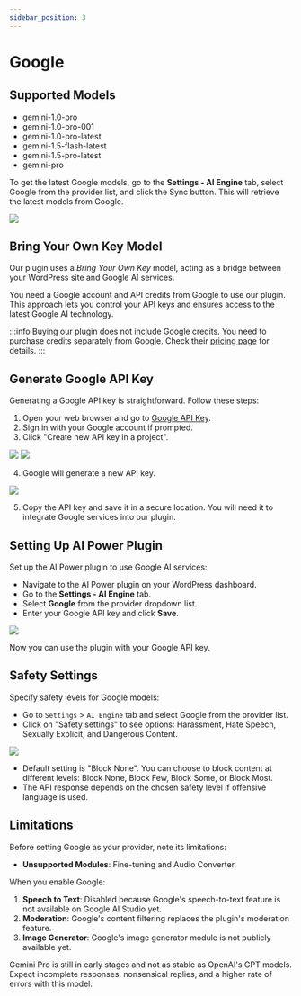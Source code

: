 ```yaml
---
sidebar_position: 3
---
```



# Google

## Supported Models

- gemini-1.0-pro
- gemini-1.0-pro-001
- gemini-1.0-pro-latest
- gemini-1.5-flash-latest
- gemini-1.5-pro-latest
- gemini-pro

To get the latest Google models, go to the **Settings - AI Engine** tab, select Google from the provider list, and click the Sync button. This will retrieve the latest models from Google.

<img src={googleapi} />

## Bring Your Own Key Model

Our plugin uses a *Bring Your Own Key* model, acting as a bridge between your WordPress site and Google AI services.

You need a Google account and API credits from Google to use our plugin. This approach lets you control your API keys and ensures access to the latest Google AI technology.

:::info
Buying our plugin does not include Google credits. You need to purchase credits separately from Google. Check their [pricing page](https://ai.google.dev/pricing) for details.
:::

## Generate Google API Key

Generating a Google API key is straightforward. Follow these steps:

1. Open your web browser and go to [Google API Key](https://aistudio.google.com/app/apikey).
2. Sign in with your Google account if prompted.
3. Click "Create new API key in a project".

<img src={api1} />

<img src={api2} />

4. Google will generate a new API key.

<img src={api3} />

5. Copy the API key and save it in a secure location. You will need it to integrate Google services into our plugin.

## Setting Up AI Power Plugin

Set up the AI Power plugin to use Google AI services:

- Navigate to the AI Power plugin on your WordPress dashboard.
- Go to the **Settings - AI Engine** tab.
- Select **Google** from the provider dropdown list.
- Enter your Google API key and click **Save**.

<img src={googleapi} />

Now you can use the plugin with your Google API key.

## Safety Settings

Specify safety levels for Google models:

- Go to `Settings` > `AI Engine` tab and select Google from the provider list.
- Click on "Safety settings" to see options: Harassment, Hate Speech, Sexually Explicit, and Dangerous Content.

<img src={safety}/>

- Default setting is "Block None". You can choose to block content at different levels: Block None, Block Few, Block Some, or Block Most.
- The API response depends on the chosen safety level if offensive language is used.

## Limitations

Before setting Google as your provider, note its limitations:

- **Unsupported Modules**: Fine-tuning and Audio Converter.

When you enable Google:

1. **Speech to Text**: Disabled because Google's speech-to-text feature is not available on Google AI Studio yet.
2. **Moderation**: Google's content filtering replaces the plugin's moderation feature.
3. **Image Generator**: Google's image generator module is not publicly available yet.

Gemini Pro is still in early stages and not as stable as OpenAI's GPT models. Expect incomplete responses, nonsensical replies, and a higher rate of errors with this model.
